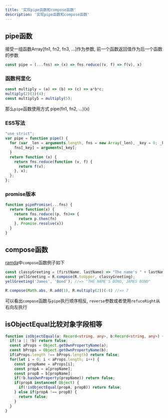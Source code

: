 ```yaml
---
title: '实现pipe函数和compose函数'
description: '实现pipe函数和compose函数'
---
```


## pipe函数
接受一组函数Array[fn1, fn2, fn3, ...]作为参数, 前一个函数返回值作为后一个函数的参数
```js
const pipe = (...fns) => (x) => fns.reduce((v, f) => f(v), x)
```
### 函数柯里化
```js
const multiply = (a) => (b) => (c) => a*b*c;
multiply(2)(3)(4);
const multiply5 = multiply(5);
```
那么`pipe`函数使用方式 pipe(fn1, fn2, ...)(x)

### ES5写法
```js
"use strict";
var pipe = function pipe() {
  for (var _len = arguments.length, fns = new Array(_len), _key = 0; _key < _len; _key++) {
    fns[_key] = arguments[_key];
  }
  return function (x) {
    return fns.reduce(function (v, f) {
      return f(v);
    }, x);
  };
};
```

### promise版本
```js
function pipePromise(...fns) {
  return function(x) {
    return fns.reduce((p, fn)=> {
      return p.then(fn)
    }, Promise.resolve(x))
  }
}
```

## compose函数
[ramda](https://ramdajs.com/docs/#compose)中`compose`函数例子如下
```js
const classyGreeting = (firstName, lastName) => "The name's " + lastName + ", " + firstName + " " + lastName
const yellGreeting = R.compose(R.toUpper, classyGreeting);
yellGreeting('James', 'Bond'); //=> "THE NAME'S BOND, JAMES BOND"

R.compose(Math.abs, R.add(1), R.multiply(2))(-4) //=> 7
```
可以看出`compose`函数与`pipe`执行顺序相反, `reverse`参数或者使用`refuceRight`从右向左执行

## isObjectEqual比较对象字段相等
```ts
function isObjectEqual(a: Record<string, any>, b:Record<string, any>) {
  if(!a || !b) return false;
  const aProps = Object.getOwnPropertyName(a);
  const bProps = Object.getOwnPropertyName(b);
  if(aProps.length !== bProps.length) return false;
  for(let i = 0; i < aProps.length; i++) {
    const propName = aProps[i];
    const propA = a[propName];
    const propB = b[propName];
    if(!b.hasOwnProperty(propName)) return false;
    if(propA instanceof Object) {
      if(!isObjectEqual(propA, propB)) return false;
    } else if(propA !== propB) {
      return false;
    }
  }
}
```
